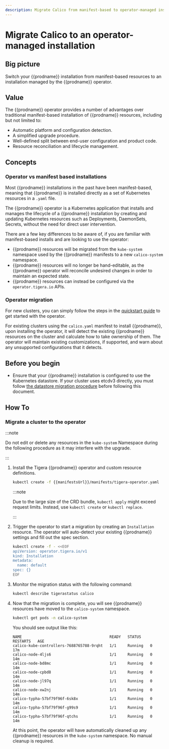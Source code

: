 ```yaml
---
description: Migrate Calico from manifest-based to operator-managed installation
---
```


# Migrate Calico to an operator-managed installation

## Big picture

Switch your {{prodname}} installation from manifest-based resources to an installation managed by the {{prodname}} operator.

## Value

The {{prodname}} operator provides a number of advantages over traditional manifest-based installation of {{prodname}} resources, including but not limited to:

- Automatic platform and configuration detection.
- A simplified upgrade procedure.
- Well-defined split between end-user configuration and product code.
- Resource reconciliation and lifecycle management.

## Concepts

### Operator vs manifest based installations

Most {{prodname}} installations in the past have been manifest-based, meaning that {{prodname}} is installed directly as a set of Kubernetes resources in a `.yaml` file.

The {{prodname}} operator is a Kubernetes application that installs and manages the lifecycle of a {{prodname}} installation by creating and updating Kubernetes resources
such as Deployments, DaemonSets, Secrets, without the need for direct user intervention.

There are a few key differences to be aware of, if you are familiar with manifest-based installs and are looking to use the operator:

- {{prodname}} resources will be migrated from the `kube-system` namespace used by the {{prodname}} manifests to a new `calico-system` namespace.
- {{prodname}} resources will no longer be hand-editable, as the {{prodname}} operator will reconcile undesired changes in order to maintain an expected state.
- {{prodname}} resources can instead be configured via the `operator.tigera.io` APIs.

### Operator migration

For new clusters, you can simply follow the steps in the [quickstart guide](../getting-started/kubernetes/quickstart.mdx) to get started with the operator.

For existing clusters using the `calico.yaml` manifest to install {{prodname}}, upon installing the operator, it will detect the existing {{prodname}} resources on the cluster
and calculate how to take ownership of them. The operator will maintain existing customizations, if supported, and warn about any unsupported configurations that it detects.

## Before you begin

- Ensure that your {{prodname}} installation is configured to use the Kubernetes datastore. If your cluster uses etcdv3 directly, you must follow [the datastore migration procedure](datastore-migration.mdx) before following this document.

## How To

### Migrate a cluster to the operator

:::note

Do not edit or delete any resources in the `kube-system` Namespace during the following procedure as it may interfere with the upgrade.

:::

1. Install the Tigera {{prodname}} operator and custom resource definitions.

   ```bash
   kubectl create -f {{manifestsUrl}}/manifests/tigera-operator.yaml
   ```

   :::note

   Due to the large size of the CRD bundle, `kubectl apply` might exceed request limits. Instead, use `kubectl create` or `kubectl replace`.

   :::

1. Trigger the operator to start a migration by creating an `Installation` resource. The operator will auto-detect your existing {{prodname}} settings and fill out the spec section.

   ```bash
   kubectl create -f - <<EOF
   apiVersion: operator.tigera.io/v1
   kind: Installation
   metadata:
     name: default
   spec: {}
   EOF
   ```

1. Monitor the migration status with the following command:

   ```bash
   kubectl describe tigerastatus calico
   ```

1. Now that the migration is complete, you will see {{prodname}} resources have moved to the `calico-system` namespace.

   ```bash
   kubectl get pods -n calico-system
   ```

   You should see output like this:

   ```
   NAME                                       READY   STATUS    RESTARTS   AGE
   calico-kube-controllers-7688765788-9rqht   1/1     Running   0          17m
   calico-node-4ljs6                          1/1     Running   0          14m
   calico-node-bd8mc                          1/1     Running   0          14m
   calico-node-cpbd8                          1/1     Running   0          14m
   calico-node-jl97q                          1/1     Running   0          14m
   calico-node-xw2nj                          1/1     Running   0          14m
   calico-typha-57bf79f96f-6sk8x              1/1     Running   0          14m
   calico-typha-57bf79f96f-g99s9              1/1     Running   0          14m
   calico-typha-57bf79f96f-qtchs              1/1     Running   0          14m
   ```

   At this point, the operator will have automatically cleaned up any {{prodname}} resources in the `kube-system` namespace. No manual cleanup is required.
